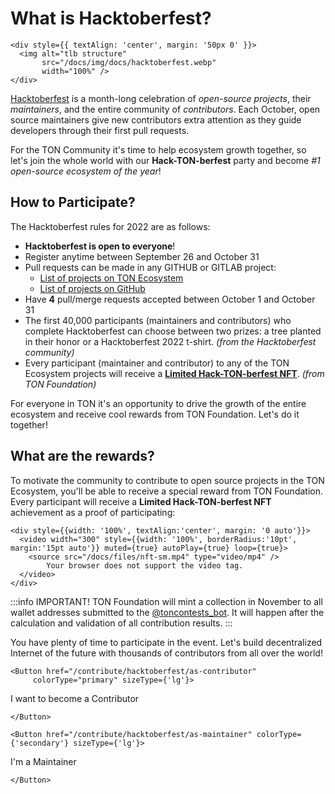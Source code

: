 
# What is Hacktoberfest?
````mdx-code-block 
<div style={{ textAlign: 'center', margin: '50px 0' }}>
  <img alt="tlb structure"
       src="/docs/img/docs/hacktoberfest.webp"
       width="100%" />
</div>
````
[Hacktoberfest](https://hacktoberfest.digitalocean.com/) is a month-long celebration of *open-source projects*, their *maintainers*, and the entire community of *contributors*. Each October, open source maintainers give new contributors extra attention as they guide developers through their first pull requests.

For the TON Community it's time to help ecosystem growth together, so let's join the whole world with our **Hack-TON-berfest** party and become *#1 open-source ecosystem of the year*!

## How to Participate?

The Hacktoberfest rules for 2022 are as follows:

* **Hacktoberfest is open to everyone**!
* Register anytime between September 26 and October 31
* Pull requests can be made in any GITHUB or GITLAB project:
  * [List of projects on TON Ecosystem](/hacktonberfest)
  * [List of projects on GitHub](https://github.com/topics/hacktoberfest)
* Have **4** pull/merge requests accepted between October 1 and October 31
* The first 40,000 participants (maintainers and contributors) who complete Hacktoberfest can choose between two prizes: a tree planted in their honor or a Hacktoberfest 2022 t-shirt. _(from the Hacktoberfest community)_
* Every participant (maintainer and contributor) to any of the TON Ecosystem projects will receive a [**Limited Hack-TON-berfest NFT**](#what-the-rewards). _(from TON Foundation)_

For everyone in TON it's an opportunity to drive the growth of the entire ecosystem and receive cool rewards from TON Foundation. Let's do it together!

## What are the rewards?

To motivate the community to contribute to open source projects in the TON Ecosystem, you'll be able to receive a special reward from TON Foundation. Every participant will receive a **Limited Hack-TON-berfest NFT** achievement as a proof of participating:
````mdx-code-block 
<div style={{width: '100%', textAlign:'center', margin: '0 auto'}}>
  <video width="300" style={{width: '100%', borderRadius:'10pt', margin:'15pt auto'}} muted={true} autoPlay={true} loop={true}>
    <source src="/docs/files/nft-sm.mp4" type="video/mp4" />
        Your browser does not support the video tag.
  </video>
</div>
````
:::info IMPORTANT!
TON Foundation will mint a collection in November to all wallet addresses submitted to the [@toncontests_bot](https://t.me/toncontests_bot). It will happen after the calculation and validation of all contribution results.
:::

You have plenty of time to participate in the event. Let's build decentralized Internet of the future with thousands of contributors from all over the world!



````mdx-code-block 
<Button href="/contribute/hacktoberfest/as-contributor"
     colorType="primary" sizeType={'lg'}>
````
I want to become a Contributor
````mdx-code-block 
</Button>
````
````mdx-code-block 
<Button href="/contribute/hacktoberfest/as-maintainer" colorType={'secondary'} sizeType={'lg'}>
````
I'm a Maintainer
````mdx-code-block 
</Button>
````
